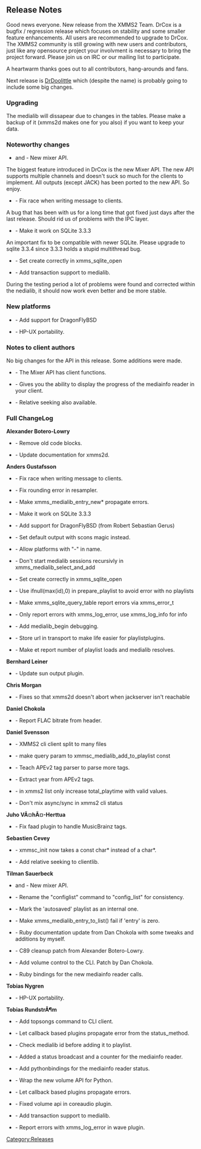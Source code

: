 == Release Notes ==

Good news everyone. New release from the XMMS2 Team. DrCox is a bugfix / regression release which focuses on stability and some smaller feature enhancements. All users are recommended to upgrade to DrCox. The XMMS2 community is still growing with new users and contributors, just like any opensource project your involvment is necessary to bring the project forward. Please join us on IRC or our mailing list to participate.

A heartwarm thanks goes out to all contributors, hang-arounds and fans.

Next release is [[Release:DrDoolittle|DrDoolittle]] which (despite the name) is probably going to include some big changes.

=== Upgrading ===

The medialib will dissapear due to changes in the tables. Please make a backup of it (xmms2d makes one for you also) if you want to keep your data.

=== Noteworthy changes ===

* {{Bug|29}} and {{Bug|484}} - New mixer API.

The biggest feature introduced in DrCox is the new Mixer API. The new API supports multiple channels and doesn't suck so much for the clients to implement. All outputs (except JACK) has been ported to the new API. So enjoy.

* {{Bug|121}} -  Fix race when writing message to clients.

A bug that has been with us for a long time that got fixed just days after the last release. Should rid us of problems with the IPC layer.

* {{Bug|613}} -  Make it work on SQLite 3.3.3

An important fix to be compatible with newer SQLite. Please upgrade to sqlite 3.3.4 since 3.3.3 holds a stupid multithread bug.

* {{Bug|624}} -  Set create correctly in xmms_sqlite_open
* {{Bug|622}} -  Add transaction support to medialib.

During the testing period a lot of problems were found and corrected within the nedialib, it should now work even better and be more stable.

=== New platforms ===

* {{Bug|607}} -  Add support for DragonFlyBSD
* {{Bug|619}} -  HP-UX portability.

=== Notes to client authors ===

No big changes for the API in this release. Some additions were made.

*{{Bug|29}} - The Mixer API has client functions.
*{{Bug|600}} - Gives you the ability to display the progress of the mediainfo reader in your client.
*{{Bug|606}} - Relative seeking also available.

=== Full ChangeLog ===

'''Alexander Botero-Lowry'''
* {{Bug|598}} -  Remove old code blocks.
* {{Bug|437}} -  Update documentation for xmms2d.
'''Anders Gustafsson'''
* {{Bug|121}} -  Fix race when writing message to clients.
* {{Bug|587}} -  Fix rounding error in resampler.
* {{Bug|595}} -  Make xmms_medialib_entry_new* propagate errors.
* {{Bug|613}} -  Make it work on SQLite 3.3.3
* {{Bug|607}} -  Add support for DragonFlyBSD (from Robert Sebastian Gerus)
* {{Bug|620}} -  Set default output with scons magic instead.
* {{Bug|619}} -  Allow platforms with "-" in name.
* {{Bug|623}} -  Don't start medialib sessions recursivly in xmms_medialib_select_and_add
* {{Bug|624}} -  Set create correctly in xmms_sqlite_open
* {{Bug|625}} -  Use ifnull(max(id),0) in prepare_playlist to avoid error with no playlists
* {{Bug|626}} -  Make xmms_sqlite_query_table report errors via xmms_error_t
* {{Bug|627}} -  Only report errors with xmms_log_error, use xmms_log_info for info
* {{Bug|633}} -  Add medialib_begin debugging.
* {{Bug|629}} -  Store url in transport to make life easier for playlistplugins.
* {{Bug|634}} -  Make et report number of playlist loads and medialib resolves.
'''Bernhard Leiner'''
* {{Bug|136}} -  Update sun output plugin.
'''Chris Morgan'''
* {{Bug|576}} -  Fixes so that xmms2d doesn't abort when jackserver isn't reachable
'''Daniel Chokola'''
* {{Bug|323}} -  Report FLAC bitrate from header.
'''Daniel Svensson'''
* {{Bug|611}} -  XMMS2 cli client split to many files
* {{Bug|610}} -  make query param to xmmsc_medialib_add_to_playlist const
* {{Bug|577}} -  Teach APEv2 tag parser to parse more tags.
* {{Bug|612}} -  Extract year from APEv2 tags.
* {{Bug|618}} -  in xmms2 list only increase total_playtime with valid values.
* {{Bug|382}} -  Don't mix async/sync in xmms2 cli status
'''Juho VÃ¤hÃ¤-Herttua'''
* {{Bug|608}} -  Fix faad plugin to handle MusicBrainz tags.
'''Sebastien Cevey'''
* {{Bug|615}} -  xmmsc_init now takes a const char* instead of a char*.
* {{Bug|606}} -  Add relative seeking to clientlib.
'''Tilman Sauerbeck'''
* {{Bug|29}} and {{Bug|484}} - New mixer API.
* {{Bug|601}} -  Rename the "configlist" command to "config_list" for consistency.
* {{Bug|602}} - Mark the 'autosaved' playlist as an internal one.
* {{Bug|603}} -  Make xmms_medialib_entry_to_list() fail if 'entry' is zero.
* {{Bug|549}} - Ruby documentation update from Dan Chokola with some tweaks and additions by myself.
* {{Bug|599}} - C89 cleanup patch from Alexander Botero-Lowry.
* {{Bug|604}} - Add volume control to the CLI. Patch by Dan Chokola.
* {{Bug|600}} - Ruby bindings for the new mediainfo reader calls.
'''Tobias Nygren'''
* {{Bug|619}} -  HP-UX portability.
'''Tobias RundstrÃ¶m'''
* {{Bug|579}} -  Add topsongs command to CLI client.
* {{Bug|580}} -  Let callback based plugins propagate error from the status_method.
* {{Bug|590}} -  Check medialib id before adding it to playlist.
* {{Bug|600}} -  Added a status broadcast and a counter for the mediainfo reader.
* {{Bug|600}} -  Add pythonbindings for the mediainfo reader status.
* {{Bug|29}} -  Wrap the new volume API for Python.
* {{Bug|605}} -  Let callback based plugins propagate errors.
* {{Bug|29}} -  Fixed volume api in coreaudio plugin.
* {{Bug|622}} -  Add transaction support to medialib.
* {{Bug|627}} -  Report errors with xmms_log_error in wave plugin.

[[Category:Releases]]